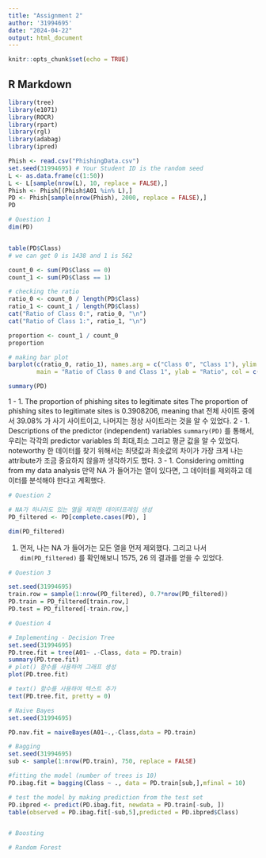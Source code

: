 ```yaml
---
title: "Assignment 2"
author: '31994695'
date: "2024-04-22"
output: html_document
---
```


```r
knitr::opts_chunk$set(echo = TRUE)
```

## R Markdown
```r
library(tree)
library(e1071)
library(ROCR)
library(rpart)
library(rgl)
library(adabag)
library(ipred)
```


```r
Phish <- read.csv("PhishingData.csv")
set.seed(31994695) # Your Student ID is the random seed
L <- as.data.frame(c(1:50))
L <- L[sample(nrow(L), 10, replace = FALSE),]
Phish <- Phish[(Phish$A01 %in% L),]
PD <- Phish[sample(nrow(Phish), 2000, replace = FALSE),]
PD
```
```r
# Question 1
dim(PD)


table(PD$Class)
# we can get 0 is 1438 and 1 is 562

count_0 <- sum(PD$Class == 0)
count_1 <- sum(PD$Class == 1)

# checking the ratio
ratio_0 <- count_0 / length(PD$Class)
ratio_1 <- count_1 / length(PD$Class)
cat("Ratio of Class 0:", ratio_0, "\n")
cat("Ratio of Class 1:", ratio_1, "\n")

proportion <- count_1 / count_0
proportion

# making bar plot
barplot(c(ratio_0, ratio_1), names.arg = c("Class 0", "Class 1"), ylim = c(0,1),
        main = "Ratio of Class 0 and Class 1", ylab = "Ratio", col = c("skyblue", "salmon"))

summary(PD)
```
1 - 1. The proportion of phishing sites to legitimate sites
  The proportion of phishing sites to legitimate sites is 0.3908206, meaning that 전체 사이트 중에서 39.08% 가 사기 사이트이고, 나머지는 정상 사이트라는 것을 알 수 있었다.
2 - 1. Descriptions of the predictor (independent) variables
  `summary(PD)` 를 통해서, 우리는 각각의 predictor variables 의 최대,최소 그리고 평균 값을 알 수 있었다. noteworthy 한 데이터를 찾기 위해서는 최댓값과 최솟값의 차이가 가장 크게 나는 attribute가 조금 중요하지 않을까 생각하기도 했다.
3 - 1. Considering omitting from my data analysis
  만약 NA 가 들어가는 열이 있다면, 그 데이터를 제외하고 데이터를 분석해야 한다고 계획했다.
  
```r
# Question 2

# NA가 하나라도 있는 열을 제외한 데이터프레임 생성
PD_filtered <- PD[complete.cases(PD), ]

dim(PD_filtered)

```
  
  1. 먼저, 나는 NA 가 들어가는 모든 열을 먼저 제외했다. 그리고 나서 `dim(PD_filtered)` 를 확인해보니 1575, 26 의 결과를 얻을 수 있었다.
    

```r
# Question 3

set.seed(31994695)
train.row = sample(1:nrow(PD_filtered), 0.7*nrow(PD_filtered))
PD.train = PD_filtered[train.row,]
PD.test = PD_filtered[-train.row,]
```


```r
# Question 4

# Implementing - Decision Tree
set.seed(31994695)
PD.tree.fit = tree(A01~ .-Class, data = PD.train)
summary(PD.tree.fit)
# plot() 함수를 사용하여 그래프 생성
plot(PD.tree.fit)

# text() 함수를 사용하여 텍스트 추가
text(PD.tree.fit, pretty = 0)

# Naive Bayes
set.seed(31994695)

PD.nav.fit = naiveBayes(A01~.,-Class,data = PD.train)

# Bagging
set.seed(31994695)  
sub <- sample(1:nrow(PD.train), 750, replace = FALSE)

#fitting the model (number of trees is 10)
PD.ibag.fit = bagging(Class ~ ., data = PD.train[sub,],mfinal = 10)

# test the model by making prediction from the test set
PD.ibpred <- predict(PD.ibag.fit, newdata = PD.train[-sub, ])
table(observed = PD.ibag.fit[-sub,5],predicted = PD.ibpred$Class)


# Boosting

# Random Forest


```


